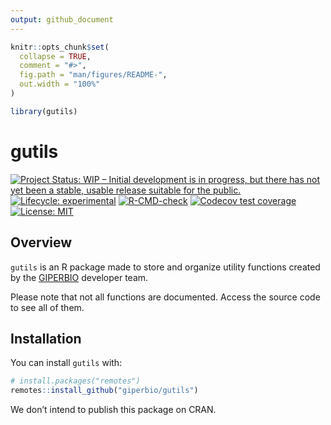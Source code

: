 ```yaml
---
output: github_document
---
```


<!-- README.md is generated from README.Rmd. Please edit that file -->

```r
knitr::opts_chunk$set(
  collapse = TRUE,
  comment = "#>",
  fig.path = "man/figures/README-",
  out.width = "100%"
)

library(gutils)
```

# gutils

<!-- badges: start -->
[![Project Status: WIP – Initial development is in progress, but there has not yet been a stable, usable release suitable for the public.](https://www.repostatus.org/badges/latest/wip.svg)](https://www.repostatus.org/#wip)
[![Lifecycle: experimental](https://img.shields.io/badge/lifecycle-experimental-orange.svg)](https://lifecycle.r-lib.org/articles/stages.html#experimental)
[![R-CMD-check](https://github.com/giperbio/gutils/workflows/R-CMD-check/badge.svg)](https://github.com/giperbio/gutils/actions)
[![Codecov test coverage](https://codecov.io/gh/giperbio/gutils/branch/main/graph/badge.svg)](https://app.codecov.io/gh/giperbio/gutils?branch=main)
[![License: MIT](https://img.shields.io/badge/license-MIT-green)](https://choosealicense.com/licenses/mit/)
<!-- badges: end -->

## Overview

`gutils` is an R package made to store and organize utility functions created by the [GIPERBIO](https://github.com/giperbio) developer team.

Please note that not all functions are documented. Access the source code to see all of them.

## Installation

You can install `gutils` with:

``` r
# install.packages("remotes")
remotes::install_github("giperbio/gutils")
```

We don’t intend to publish this package on CRAN.
